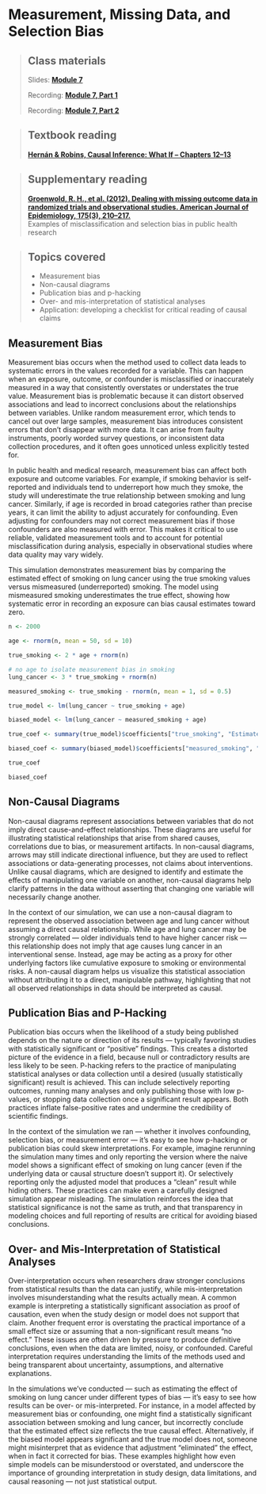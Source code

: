 # Measurement, Missing Data, and Selection Bias

> ## Class materials
>
> Slides: [**Module 7**](https://your-slide-link.com)
>
> Recording: [**Module 7, Part 1**](https://your-recording-link.com)
>
> Recording: [**Module 7, Part 2**](https://your-recording-link.com)

> ## Textbook reading
>
> [**Hernán & Robins, Causal Inference: What If – Chapters 12–13**](https://static1.squarespace.com/static/675db8b0dd37046447128f5f/t/677676888e31cc50c2c33877/1735816881944/hernanrobins_WhatIf_2jan25.pdf)

> ## Supplementary reading
>
> [**Groenwold, R. H., et al. (2012). Dealing with missing outcome data in randomized trials and observational studies. American Journal of Epidemiology, 175(3), 210–217.**](https://academic.oup.com/aje/article/175/3/210/155666)\
> Examples of misclassification and selection bias in public health research

> ## Topics covered
>
> -   Measurement bias
> -   Non-causal diagrams
> -   Publication bias and p-hacking
> -   Over- and mis-interpretation of statistical analyses
> -   Application: developing a checklist for critical reading of causal claims

## Measurement Bias

Measurement bias occurs when the method used to collect data leads to systematic errors in the values recorded for a variable. This can happen when an exposure, outcome, or confounder is misclassified or inaccurately measured in a way that consistently overstates or understates the true value. Measurement bias is problematic because it can distort observed associations and lead to incorrect conclusions about the relationships between variables. Unlike random measurement error, which tends to cancel out over large samples, measurement bias introduces consistent errors that don’t disappear with more data. It can arise from faulty instruments, poorly worded survey questions, or inconsistent data collection procedures, and it often goes unnoticed unless explicitly tested for.

In public health and medical research, measurement bias can affect both exposure and outcome variables. For example, if smoking behavior is self-reported and individuals tend to underreport how much they smoke, the study will underestimate the true relationship between smoking and lung cancer. Similarly, if age is recorded in broad categories rather than precise years, it can limit the ability to adjust accurately for confounding. Even adjusting for confounders may not correct measurement bias if those confounders are also measured with error. This makes it critical to use reliable, validated measurement tools and to account for potential misclassification during analysis, especially in observational studies where data quality may vary widely.

This simulation demonstrates measurement bias by comparing the estimated effect of smoking on lung cancer using the true smoking values versus mismeasured (underreported) smoking. The model using mismeasured smoking underestimates the true effect, showing how systematic error in recording an exposure can bias causal estimates toward zero.

```r

n <- 2000

age <- rnorm(n, mean = 50, sd = 10)

true_smoking <- 2 * age + rnorm(n)

# no age to isolate measurement bias in smoking
lung_cancer <- 3 * true_smoking + rnorm(n)

measured_smoking <- true_smoking - rnorm(n, mean = 1, sd = 0.5)

true_model <- lm(lung_cancer ~ true_smoking + age)

biased_model <- lm(lung_cancer ~ measured_smoking + age)

true_coef <- summary(true_model)$coefficients["true_smoking", "Estimate"]

biased_coef <- summary(biased_model)$coefficients["measured_smoking", "Estimate"]

true_coef

biased_coef

```

## Non-Causal Diagrams

Non-causal diagrams represent associations between variables that do not imply direct cause-and-effect relationships. These diagrams are useful for illustrating statistical relationships that arise from shared causes, correlations due to bias, or measurement artifacts. In non-causal diagrams, arrows may still indicate directional influence, but they are used to reflect associations or data-generating processes, not claims about interventions. Unlike causal diagrams, which are designed to identify and estimate the effects of manipulating one variable on another, non-causal diagrams help clarify patterns in the data without asserting that changing one variable will necessarily change another.

In the context of our simulation, we can use a non-causal diagram to represent the observed association between age and lung cancer without assuming a direct causal relationship. While age and lung cancer may be strongly correlated — older individuals tend to have higher cancer risk — this relationship does not imply that age causes lung cancer in an interventional sense. Instead, age may be acting as a proxy for other underlying factors like cumulative exposure to smoking or environmental risks. A non-causal diagram helps us visualize this statistical association without attributing it to a direct, manipulable pathway, highlighting that not all observed relationships in data should be interpreted as causal.

## Publication Bias and P-Hacking

Publication bias occurs when the likelihood of a study being published depends on the nature or direction of its results — typically favoring studies with statistically significant or “positive” findings. This creates a distorted picture of the evidence in a field, because null or contradictory results are less likely to be seen. P-hacking refers to the practice of manipulating statistical analyses or data collection until a desired (usually statistically significant) result is achieved. This can include selectively reporting outcomes, running many analyses and only publishing those with low p-values, or stopping data collection once a significant result appears. Both practices inflate false-positive rates and undermine the credibility of scientific findings.

In the context of the simulation we ran — whether it involves confounding, selection bias, or measurement error — it’s easy to see how p-hacking or publication bias could skew interpretations. For example, imagine rerunning the simulation many times and only reporting the version where the naive model shows a significant effect of smoking on lung cancer (even if the underlying data or causal structure doesn’t support it). Or selectively reporting only the adjusted model that produces a "clean" result while hiding others. These practices can make even a carefully designed simulation appear misleading. The simulation reinforces the idea that statistical significance is not the same as truth, and that transparency in modeling choices and full reporting of results are critical for avoiding biased conclusions.

## Over- and Mis-Interpretation of Statistical Analyses

Over-interpretation occurs when researchers draw stronger conclusions from statistical results than the data can justify, while mis-interpretation involves misunderstanding what the results actually mean. A common example is interpreting a statistically significant association as proof of causation, even when the study design or model does not support that claim. Another frequent error is overstating the practical importance of a small effect size or assuming that a non-significant result means "no effect." These issues are often driven by pressure to produce definitive conclusions, even when the data are limited, noisy, or confounded. Careful interpretation requires understanding the limits of the methods used and being transparent about uncertainty, assumptions, and alternative explanations.

In the simulations we've conducted — such as estimating the effect of smoking on lung cancer under different types of bias — it's easy to see how results can be over- or mis-interpreted. For instance, in a model affected by measurement bias or confounding, one might find a statistically significant association between smoking and lung cancer, but incorrectly conclude that the estimated effect size reflects the true causal effect. Alternatively, if the biased model appears significant and the true model does not, someone might misinterpret that as evidence that adjustment "eliminated" the effect, when in fact it corrected for bias. These examples highlight how even simple models can be misunderstood or overstated, and underscore the importance of grounding interpretation in study design, data limitations, and causal reasoning — not just statistical output.



